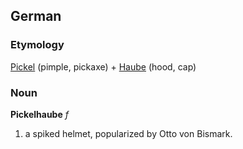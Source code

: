 ==German==
===Etymology===
[[Pickel]] (pimple, pickaxe) + [[Haube]] (hood, cap)

===Noun===
'''Pickelhaube''' ''f''

#a spiked helmet, popularized by Otto von Bismark.